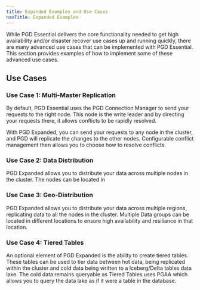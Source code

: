 ```yaml
---
title: Expanded Examples and Use Cases
navTitle: Expanded Examples
---
```


While PGD Essential delivers the core functionality needed to get high availability and/or disaster recover use cases up and running quickly, there are many advanced use cases that can be implemented with PGD Essential. This section provides examples of how to implement some of these advanced use cases.

## Use Cases

### Use Case 1: Multi-Master Replication

By default, PGD Essential uses the PGD Connection Manager to send your requests to the right node. This node is the write leader and by directing your requests there, it allows conflicts to be rapidly resolved.

With PGD Expanded, you can send your requests to any node in the cluster, and PGD will replicate the changes to the other nodes. Configurable conflict management then allows you to choose how to resolve conflicts. 

### Use Case 2: Data Distribution

PGD Expanded allows you to distribute your data across multiple nodes in the cluster. The nodes can be located in 

### Use Case 3: Geo-Distribution

PGD Expanded allows you to distribute your data across multiple regions, replicating data to all the nodes in the cluster. Multiple Data groups can be located in different locations to ensure high availability and resiliance in that location.

### Use Case 4: Tiered Tables

An optional element of PGD Expanded is the ability to create tiered tables. These tables can be used to tier data between hot data, being replicated within the cluster and cold data being written to a Iceberg/Delta tables data lake. The cold data remains queryable as Tiered Tables uses PGAA which allows you to query the data lake as if it were a table in the database.
